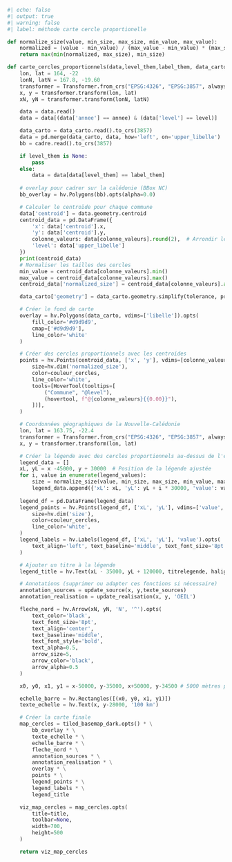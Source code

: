 ```python
#| echo: false
#| output: true
#| warning: false
#| label: méthode carte cercle proportionelle

def normalize_size(value, min_size, max_size, min_value, max_value):
    normalized = (value - min_value) / (max_value - min_value) * (max_size - min_size) + min_size
    return max(min(normalized, max_size), min_size)

def carte_cercles_proportionnels(data,level_them,label_them, data_carto, cadre, annee, level, tolerance, colonne_valeurs, title, couleur_cercles, hovertool, titrelegende,texte_sources, min_size=10, max_size=30, legend_values=[75, 150, 300]):
    lon, lat = 164, -22
    lonN, latN = 167.8, -19.60
    transformer = Transformer.from_crs("EPSG:4326", "EPSG:3857", always_xy=True)
    x, y = transformer.transform(lon, lat)
    xN, yN = transformer.transform(lonN, latN)

    data = data.read()
    data = data[(data['annee'] == annee) & (data['level'] == level)]

    data_carto = data_carto.read().to_crs(3857)
    data = pd.merge(data_carto, data, how='left', on='upper_libelle')
    bb = cadre.read().to_crs(3857)

    if level_them is None:
        pass
    else:
        data = data[data[level_them] == label_them]
        
    # overlay pour cadrer sur la calédonie (BBox NC)
    bb_overlay = hv.Polygons(bb).opts(alpha=0.0)

    # Calculer le centroïde pour chaque commune
    data['centroid'] = data.geometry.centroid
    centroid_data = pd.DataFrame({
        'x': data['centroid'].x,
        'y': data['centroid'].y,
        colonne_valeurs: data[colonne_valeurs].round(2),  # Arrondir les valeurs à deux chiffres après la virgule
        'level': data['upper_libelle']
    })
    print(centroid_data)
    # Normaliser les tailles des cercles
    min_value = centroid_data[colonne_valeurs].min()
    max_value = centroid_data[colonne_valeurs].max()
    centroid_data['normalized_size'] = centroid_data[colonne_valeurs].apply(normalize_size, args=(min_size, max_size, min_value, max_value))

    data_carto['geometry'] = data_carto.geometry.simplify(tolerance, preserve_topology=False)

    # Créer le fond de carte
    overlay = hv.Polygons(data_carto, vdims=['libelle']).opts(
        fill_color='#d9d9d9',
        cmap=['#d9d9d9'],
        line_color='white'
    )

    # Créer des cercles proportionnels avec les centroïdes
    points = hv.Points(centroid_data, ['x', 'y'], vdims=[colonne_valeurs, 'normalized_size','level']).opts(
        size=hv.dim('normalized_size'),
        color=couleur_cercles,
        line_color='white',
        tools=[HoverTool(tooltips=[
            ("Commune", "@level"),
            (hovertool, f"@{colonne_valeurs}{{0.00}}"),
        ])],
    )

    # Coordonnées géographiques de la Nouvelle-Calédonie
    lon, lat = 163.75, -22.4
    transformer = Transformer.from_crs("EPSG:4326", "EPSG:3857", always_xy=True)
    x, y = transformer.transform(lon, lat)

    # Créer la légende avec des cercles proportionnels au-dessus de l'échelle
    legend_data = []
    xL, yL = x -45000, y + 30000  # Position de la légende ajustée
    for i, value in enumerate(legend_values):
        size = normalize_size(value, min_size, max_size, min_value, max_value)
        legend_data.append({'xL': xL, 'yL': yL + i * 30000, 'value': value, 'size': size})
    
    legend_df = pd.DataFrame(legend_data)
    legend_points = hv.Points(legend_df, ['xL', 'yL'], vdims=['value', 'size']).opts(
        size=hv.dim('size'),
        color=couleur_cercles,
        line_color='white',
    )
    legend_labels = hv.Labels(legend_df, ['xL', 'yL'], 'value').opts(
        text_align='left', text_baseline='middle', text_font_size='8pt', xoffset=20000
    )

    # Ajouter un titre à la légende
    legend_title = hv.Text(xL - 35000, yL + 120000, titrelegende, halign='left', valign='top', fontsize=10)

    # Annotations (supprimer ou adapter ces fonctions si nécessaire)
    annotation_sources = update_source(x, y,texte_sources)
    annotation_realisation = update_realisation(x, y, 'OEIL')

    fleche_nord = hv.Arrow(xN, yN, 'N', '^').opts(
        text_color='black', 
        text_font_size='8pt', 
        text_align='center', 
        text_baseline='middle', 
        text_font_style='bold', 
        text_alpha=0.5, 
        arrow_size=5, 
        arrow_color='black',
        arrow_alpha=0.5
    )

    x0, y0, x1, y1 = x-50000, y-35000, x+50000, y-34500 # 5000 mètres pour l'exemple

    echelle_barre = hv.Rectangles([(x0, y0, x1, y1)])
    texte_echelle = hv.Text(x, y-28000, '100 km')

    # Créer la carte finale
    map_cercles = tiled_basemap_dark.opts() * \
        bb_overlay * \
        texte_echelle * \
        echelle_barre * \
        fleche_nord * \
        annotation_sources * \
        annotation_realisation * \
        overlay * \
        points * \
        legend_points * \
        legend_labels * \
        legend_title

    viz_map_cercles = map_cercles.opts(
        title=title,
        toolbar=None,
        width=700,
        height=500
    )

    return viz_map_cercles
```

